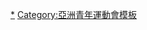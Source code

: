 {{Navbox
|name = 2009年亞洲青年運動會項目
|title = [[2009年亞洲青年運動會]][[:Category:2009年亞洲青年運動會比賽項目|比賽項目]]（[[新加坡]]）
|state = {{{state|autocollapse}}}
|listclass = hlist
|list1 = 
* [[2009年亞洲青年運動會3對3籃球比賽|3對3籃球]]
* [[2009年亞洲青年運動會跳水比賽|跳水]]
* [[2009年亞洲青年運動會游泳比賽|游泳]]
* [[2009年亞洲青年運動會田徑比賽|田徑]]
* [[2009年亞洲青年運動會沙灘排球比賽|沙灘排球]]
* [[2009年亞洲青年運動會保齡球比賽|保齡球]]
* [[2009年亞洲青年運動會足球比賽|足球]]
* [[2009年亞洲青年運動會帆船比賽|帆船]]
* [[2009年亞洲青年運動會射擊比賽|射擊]]
* [[2009年亞洲青年運動會桌球比賽|桌球]]
}}<noinclude>
[[Category:2009年亞洲青年運動會比賽項目|*]]
[[Category:亞洲青年運動會模板]]
</noinclude>
